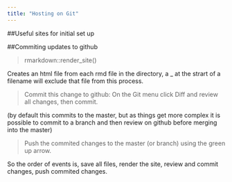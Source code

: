 ```yaml
---
title: "Hosting on Git"
---
```


##Useful sites for initial set up




##Commiting updates to github

> rmarkdown::render_site()  

Creates an html file from each rmd file in the directory, a _ at the strart of a filename will exclude that file from this process.

> Commit this change to github: On the Git menu click Diff and review all changes, then commit.

(by default this commits to the master, but as things get more complex it is possible to commit to a branch and then review on github before merging into the master)

> Push the commited changes to the master (or branch) using the green up arrow.

So the order of events is, save all files, render the site, review and commit changes, push commited changes.

